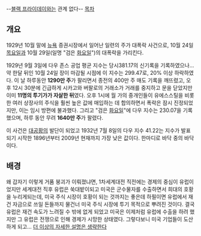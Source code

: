 --[[블랙 프라이데이]]와는 관계 없다--
[[목차]]
== 개요 ==
1929년 10월 말에 [[뉴욕]] 증권시장에서 일어난 일련의 주가 대폭락 사건으로, 10월 24일 [[목요일]]과 10월 29일(일명 "검은 [[화요일]]")의 대폭락을 가리킨다.

1929년 9월 3일에 다우 존스 공업 평균 지수는 당시381.17의 신기록을 기록하였으나... 약 한달 뒤인 10월 24일 장이 마감될 시점에 이 지수는 299.47로, 20% 이상 하락하였다.
이 날 하루동안 '''1290만 주'''가 팔리면서 종전의 400만 주 매도 기록을 깨뜨렸고, 오후 12시 30분에 긴급하게 시카고와 버팔로의 거래소가 거래를 중지하고 문을 닫았지만 이미 '''11명의 투기가가 자살한 뒤'''였다.
오후 1시에 월 가의 중개인들이 유에스스틸을 비롯한 여러 상장사의 주식을 훨씬 높은 값에 매입하는 데 합의하면서 폭락은 잠시 진정되었지만, 이는 임시 방편에 불과했다. 그리고 "검은 [[화요일]]"에 다우 지수는 230.07을 기록했으며, 하루 동안 무려 '''1640만 주'''가 팔렸다.

이 사건은 [[대공황]]의 발단이 되었고 1932년 7월 8일의 다우 지수 41.22는 지수가 발표되기 시작한 1896년부터 2009년 현재까지 가장 낮은 값이다. 한마디로 바닥 중의 바닥이다. 
== 배경 ==
왜 갑자기 이렇게 거품 붕괴가 이뤄졌냐면, 1차세계대전 직전에는 경제의 중심이 유럽이었지만 세계대전 직후 유럽은 쑥대밭이되고 미국은 군수물자를 수출하면서 희대의 호황을 누리게되는데, 미국 주식 시장이 호황이 되는 것까지는 좋은데 하필이면 유럽에서 재건 자금으로 쓰일 돈들까지 물건너 미국 주식 시장에 투기 목적으로 뿌려진 것이다. 결국 유럽은 재건 속도가 느려질 수 밖에 없게 되었고 미국은 이제처럼 유럽에 수출을 하려 했지만 그 유럽은 전쟁으로 인해 경제가 시망한 상태였다. 그렇다보니 미국 기업들이 도산하게 되고... [[더 이상의 자세한 설명은 생략한다]]
